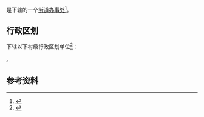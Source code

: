 {{中国乡级行政区|43/01/05/019/000}}

'''{{PAGENAMEBASE}}'''是{{PRC admin/fullname|43/01/05/019/000|3}}下辖的一个[[街道办事处|街道办事处]]<ref>{{PRC admin/ref sgc|{{PRC admin/parent|43/01/05/019/000}}}}</ref>。

== 行政区划 ==
{{PAGENAMEBASE}}下辖以下村级行政区划单位<ref>{{PRC admin/ref sgc|43/01/05/019/000}}</ref>：

{{PRC admin/children|43/01/05/019/000}}。

== 参考资料 ==
{{reflist}}

{{湖南行政区划小作品}}
{{PRC admin/navcat|43/01/05/019/000}}